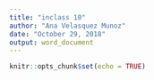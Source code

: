 ```yaml
---
title: "inclass 10"
author: "Ana Velasquez Munoz"
date: "October 29, 2018"
output: word_document
---
```


```r
knitr::opts_chunk$set(echo = TRUE)
```

